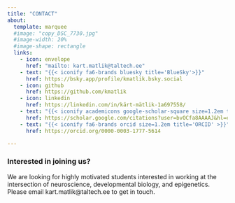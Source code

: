 ```yaml
---
title: "CONTACT"
about:
  template: marquee
  #image: "copy_DSC_7730.jpg"
  #image-width: 20%
  #image-shape: rectangle
  links:
    - icon: envelope
      href: "mailto: kart.matlik@taltech.ee"
    - text: "{{< iconify fa6-brands bluesky title='BlueSky'>}}"
      href: https://bsky.app/profile/kmatlik.bsky.social
    - icon: github
      href: https://github.com/kmatlik
    - icon: linkedin
      href: https://linkedin.com/in/kärt-mätlik-1a697558/
    - text: "{{< iconify academicons google-scholar-square size=1.2em title='Scholar'>}}"
      href: https://scholar.google.com/citations?user=bvOCfa8AAAAJ&hl=en
    - text: "{{< iconify fa6-brands orcid size=1.2em title='ORCID' >}}"
      href: https://orcid.org/0000-0003-1777-5614

---
```

### Interested in joining us?
We are looking for highly motivated students interested in working at the intersection of neuroscience, developmental biology, and epigenetics. Please email kart.matlik@taltech.ee to get in touch.  


